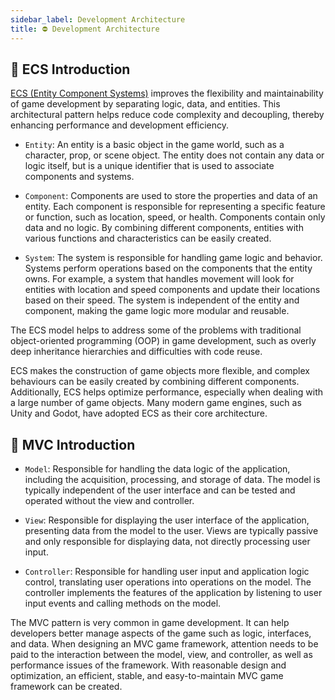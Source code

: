 ```yaml
---
sidebar_label: Development Architecture
title: ⛔ Development Architecture
---
```


## 📁 ECS Introduction

[ECS (Entity Component Systems)](https://en.wikipedia.org/wiki/Entity_component_system) improves the flexibility and maintainability of game development by separating logic, data, and entities. This architectural pattern helps reduce code complexity and decoupling, thereby enhancing performance and development efficiency.

- `Entity`: An entity is a basic object in the game world, such as a character, prop, or scene object. The entity does not contain any data or logic itself, but is a unique identifier that is used to associate components and systems.

- `Component`: Components are used to store the properties and data of an entity. Each component is responsible for representing a specific feature or function, such as location, speed, or health. Components contain only data and no logic. By combining different components, entities with various functions and characteristics can be easily created.

- `System`: The system is responsible for handling game logic and behavior. Systems perform operations based on the components that the entity owns. For example, a system that handles movement will look for entities with location and speed components and update their locations based on their speed. The system is independent of the entity and component, making the game logic more modular and reusable.

The ECS model helps to address some of the problems with traditional object-oriented programming (OOP) in game development, such as overly deep inheritance hierarchies and difficulties with code reuse.

ECS makes the construction of game objects more flexible, and complex behaviours can be easily created by combining different components. Additionally, ECS helps optimize performance, especially when dealing with a large number of game objects. Many modern game engines, such as Unity and Godot, have adopted ECS as their core architecture.

## 📁 MVC Introduction

- `Model`: Responsible for handling the data logic of the application, including the acquisition, processing, and storage of data. The model is typically independent of the user interface and can be tested and operated without the view and controller.

- `View`: Responsible for displaying the user interface of the application, presenting data from the model to the user. Views are typically passive and only responsible for displaying data, not directly processing user input.

- `Controller`: Responsible for handling user input and application logic control, translating user operations into operations on the model. The controller implements the features of the application by listening to user input events and calling methods on the model.

The MVC pattern is very common in game development. It can help developers better manage aspects of the game such as logic, interfaces, and data. When designing an MVC game framework, attention needs to be paid to the interaction between the model, view, and controller, as well as performance issues of the framework. With reasonable design and optimization, an efficient, stable, and easy-to-maintain MVC game framework can be created.
